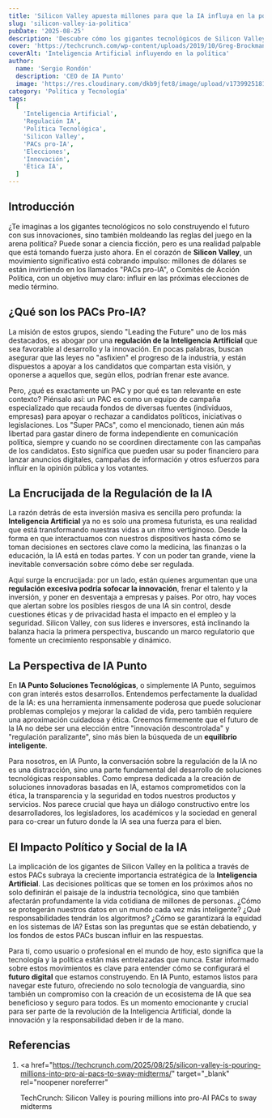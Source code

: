 ```yaml
---
title: 'Silicon Valley apuesta millones para que la IA influya en la política'
slug: 'silicon-valley-ia-politica'
pubDate: '2025-08-25'
description: 'Descubre cómo los gigantes tecnológicos de Silicon Valley están invirtiendo millones en PACs pro-IA para influir en las elecciones de medio término, buscando una regulación favorable al desarrollo de la Inteligencia Artificial.'
cover: 'https://techcrunch.com/wp-content/uploads/2019/10/Greg-Brockman-OpenAIDSC02899-e1722910687990.jpg'
coverAlt: 'Inteligencia Artificial influyendo en la política'
author:
  name: 'Sergio Rondón'
  description: 'CEO de IA Punto'
  image: 'https://res.cloudinary.com/dkb9jfet8/image/upload/v1739925181/sergio_gdcaeh.png'
category: 'Política y Tecnología'
tags:
  [
    'Inteligencia Artificial',
    'Regulación IA',
    'Política Tecnológica',
    'Silicon Valley',
    'PACs pro-IA',
    'Elecciones',
    'Innovación',
    'Ética IA',
  ]
---
```


<h2 id="introduccion">Introducción</h2>

¿Te imaginas a los gigantes tecnológicos no solo construyendo el futuro con sus innovaciones, sino también moldeando las reglas del juego en la arena política? Puede sonar a ciencia ficción, pero es una realidad palpable que está tomando fuerza justo ahora. En el corazón de <strong>Silicon Valley</strong>, un movimiento significativo está cobrando impulso: millones de dólares se están invirtiendo en los llamados "PACs pro-IA", o Comités de Acción Política, con un objetivo muy claro: influir en las próximas elecciones de medio término.

<h2 id="que-son-los-pacs-pro-ia">¿Qué son los PACs Pro-IA?</h2>

La misión de estos grupos, siendo "Leading the Future" uno de los más destacados, es abogar por una <strong>regulación de la Inteligencia Artificial</strong> que sea favorable al desarrollo y la innovación. En pocas palabras, buscan asegurar que las leyes no "asfixien" el progreso de la industria, y están dispuestos a apoyar a los candidatos que compartan esta visión, y oponerse a aquellos que, según ellos, podrían frenar este avance.

Pero, ¿qué es exactamente un PAC y por qué es tan relevante en este contexto? Piénsalo así: un PAC es como un equipo de campaña especializado que recauda fondos de diversas fuentes (individuos, empresas) para apoyar o rechazar a candidatos políticos, iniciativas o legislaciones. Los "Super PACs", como el mencionado, tienen aún más libertad para gastar dinero de forma independiente en comunicación política, siempre y cuando no se coordinen directamente con las campañas de los candidatos. Esto significa que pueden usar su poder financiero para lanzar anuncios digitales, campañas de información y otros esfuerzos para influir en la opinión pública y los votantes.

<h2 id="la-encrucijada-de-la-regulacion-de-la-ia">
  La Encrucijada de la Regulación de la IA
</h2>

La razón detrás de esta inversión masiva es sencilla pero profunda: la <strong>Inteligencia Artificial</strong> ya no es solo una promesa futurista, es una realidad que está transformando nuestras vidas a un ritmo vertiginoso. Desde la forma en que interactuamos con nuestros dispositivos hasta cómo se toman decisiones en sectores clave como la medicina, las finanzas o la educación, la IA está en todas partes. Y con un poder tan grande, viene la inevitable conversación sobre cómo debe ser regulada.

Aquí surge la encrucijada: por un lado, están quienes argumentan que una <strong>regulación excesiva podría sofocar la innovación</strong>, frenar el talento y la inversión, y poner en desventaja a empresas y países. Por otro, hay voces que alertan sobre los posibles riesgos de una IA sin control, desde cuestiones éticas y de privacidad hasta el impacto en el empleo y la seguridad. Silicon Valley, con sus líderes e inversores, está inclinando la balanza hacia la primera perspectiva, buscando un marco regulatorio que fomente un crecimiento responsable y dinámico.

<h2 id="la-perspectiva-de-ia-punto">La Perspectiva de IA Punto</h2>

En <strong>IA Punto Soluciones Tecnológicas</strong>, o simplemente IA Punto, seguimos con gran interés estos desarrollos. Entendemos perfectamente la dualidad de la IA: es una herramienta inmensamente poderosa que puede solucionar problemas complejos y mejorar la calidad de vida, pero también requiere una aproximación cuidadosa y ética. Creemos firmemente que el futuro de la IA no debe ser una elección entre "innovación descontrolada" y "regulación paralizante", sino más bien la búsqueda de un <strong>equilibrio inteligente</strong>.

Para nosotros, en IA Punto, la conversación sobre la regulación de la IA no es una distracción, sino una parte fundamental del desarrollo de soluciones tecnológicas responsables. Como empresa dedicada a la creación de soluciones innovadoras basadas en IA, estamos comprometidos con la ética, la transparencia y la seguridad en todos nuestros productos y servicios. Nos parece crucial que haya un diálogo constructivo entre los desarrolladores, los legisladores, los académicos y la sociedad en general para co-crear un futuro donde la IA sea una fuerza para el bien.

<h2 id="el-impacto-politico-y-social-de-la-ia">
  El Impacto Político y Social de la IA
</h2>

La implicación de los gigantes de Silicon Valley en la política a través de estos PACs subraya la creciente importancia estratégica de la <strong>Inteligencia Artificial</strong>. Las decisiones políticas que se tomen en los próximos años no solo definirán el paisaje de la industria tecnológica, sino que también afectarán profundamente la vida cotidiana de millones de personas. ¿Cómo se protegerán nuestros datos en un mundo cada vez más inteligente? ¿Qué responsabilidades tendrán los algoritmos? ¿Cómo se garantizará la equidad en los sistemas de IA? Estas son las preguntas que se están debatiendo, y los fondos de estos PACs buscan influir en las respuestas.

Para ti, como usuario o profesional en el mundo de hoy, esto significa que la tecnología y la política están más entrelazadas que nunca. Estar informado sobre estos movimientos es clave para entender cómo se configurará el <strong>futuro digital</strong> que estamos construyendo. En IA Punto, estamos listos para navegar este futuro, ofreciendo no solo tecnología de vanguardia, sino también un compromiso con la creación de un ecosistema de IA que sea beneficioso y seguro para todos. Es un momento emocionante y crucial para ser parte de la revolución de la Inteligencia Artificial, donde la innovación y la responsabilidad deben ir de la mano.

<h2 id="referencias">Referencias</h2>

1. <a
     href="https://techcrunch.com/2025/08/25/silicon-valley-is-pouring-millions-into-pro-ai-pacs-to-sway-midterms/"
     target="_blank"
     rel="noopener noreferrer"
   >
     TechCrunch: Silicon Valley is pouring millions into pro-AI PACs to sway
     midterms
   </a>
